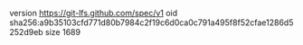 version https://git-lfs.github.com/spec/v1
oid sha256:a9b35103cfd771d80b7984c2f19c6d0ca0c791a495f8f52cfae1286d5252d9eb
size 1689
